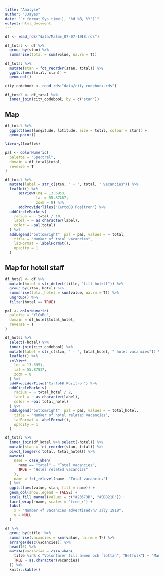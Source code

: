 ```yaml
---
title: "Analyse"
author: "JJayes"
date: "`r format(Sys.time(), '%d %B, %Y')`"
output: html_document
---
```


```r
df <- read_rds("data/Malmö_07-07-1918.rds")

df_total <- df %>% 
  group_by(stan) %>% 
  summarise(total = sum(value, na.rm = T))

df_total %>% 
  mutate(stan = fct_reorder(stan, total)) %>% 
  ggplot(aes(total, stan)) +
  geom_col()
```

```r
city_codebook <- read_rds("data/city_codebook.rds")
```


```r
df_total <- df_total %>% 
  inner_join(city_codebook, by = c("stan"))
```

## Map

```r
df_total %>% 
  ggplot(aes(longitude, latitude, size = total, colour = stan)) +
  geom_point()
```


```r
library(leaflet)

pal <- colorNumeric(
  palette = "Spectral",
  domain = df_total$total,
  reverse = T
)

df_total %>% 
  mutate(label = str_c(stan, " - ", total, " vacancies")) %>% 
  leaflet() %>%
      setView(lng = 13.6953,
              lat = 55.87887,
              zoom = 8) %>% 
      addProviderTiles("CartoDB.Positron") %>% 
  addCircleMarkers(
    radius = ~ total / 10,
    label = ~ as.character(label),
    color = ~pal(total)
  ) %>% 
  addLegend("bottomright", pal = pal, values = ~ total,
    title = "Number of total vacancies",
    labFormat = labelFormat(),
    opacity = 1
  )
```

## Map for hotell staff

```r
df_hotel <- df %>% 
  mutate(hotel = str_detect(title, "till hotell")) %>% 
  group_by(stan, hotel) %>% 
  summarise(total_hotel = sum(value, na.rm = T)) %>% 
  ungroup() %>% 
  filter(hotel == TRUE)

pal <- colorNumeric(
  palette = "YlGnBu",
  domain = df_hotel$total_hotel,
  reverse = T
)

df_hotel %>%
  select(-hotel) %>%
  inner_join(city_codebook) %>%
  mutate(label = str_c(stan, " - ", total_hotel, " hotel vacancies")) %>%
  leaflet() %>%
  setView(
    lng = 13.6953,
    lat = 55.87887,
    zoom = 8
  ) %>%
  addProviderTiles("CartoDB.Positron") %>%
  addCircleMarkers(
    radius = ~ total_hotel / 2,
    label = ~ as.character(label),
    color = ~pal(total_hotel)
  ) %>% 
  addLegend("bottomright", pal = pal, values = ~ total_hotel,
    title = "Number of hotel related vacancies",
    labFormat = labelFormat(),
    opacity = 1
  )

```



```r
df_total %>%
  inner_join(df_hotel %>% select(-hotel)) %>%
  mutate(stan = fct_reorder(stan, total)) %>%
  pivot_longer(c(total, total_hotel)) %>%
  mutate(
    name = case_when(
      name == "total" ~ "Total vacancies",
      TRUE ~ "Hotel related vacancies"
    ),
    name = fct_relevel(name, "Total vacancies")
  ) %>%
  ggplot(aes(value, stan, fill = name)) +
  geom_col(show.legend = FALSE) +
  scale_fill_manual(values = c("#23373B", "#EB821D")) +
  facet_wrap(~name, scales = "free_x") +
  labs(
    x = "Number of vacancies advertised\n7 July 1918",
    y = NULL
  )
```


```r
df %>%
  group_by(title) %>%
  summarise(vacancies = sum(value, na.rm = T)) %>%
  arrange(desc(vacancies)) %>%
  head(15) %>%
  mutate(vacancies = case_when(
    title %in% c("Volontärer till armén och flottan", "Betfolk") ~ "Many",
    TRUE ~ as.character(vacancies)
  )) %>%
  knitr::kable()
```

